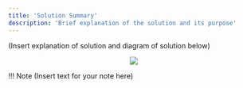 ```yaml
---
title: 'Solution Summary'
description: 'Brief explanation of the solution and its purpose'
---
```

(Insert explanation of solution and diagram of solution below)

<p align="center">
  <img  src="Images/PlaceholderImage.png">
</p>



!!! Note
    (Insert text for your note here)